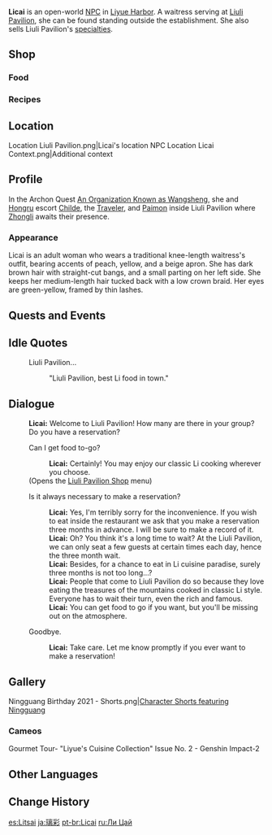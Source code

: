 {{Character Infobox
|image            = NPC Licai.png
|region           = Liyue
|location         = Liyue
|affiliation      = Liuli Pavilion
|title            = Waitress, Liuli Pavilion
|type             = Open-World NPC
}}
'''Licai''' is an open-world [[NPC]] in [[Liyue Harbor]]. A waitress serving at [[Liuli Pavilion]], she can be found standing outside the establishment. She also sells Liuli Pavilion's [[Liuli Pavilion#Shop|specialties]].

==Shop==
===Food===
{{Shop/Header|note=Refreshes|total=1|vendor=Licai}}
{{Shop|Stone Harbor Delicacies|1,925|2|note=Daily|total=1}}
{{Shop|Noodles with Mountain Delicacies|2,150|2|note=Daily|total=1}}
{{Shop|Cured Pork Dry Hotpot|7,275|2|note=Daily|total=1}}
{{Shop|Tianshu Meat|12,000|2|note=Every 3 Days|total=1}}
{{Shop/Footer|note=&#32;|total=46,700}}

===Recipes===
{{Shop/Header|note=Required<br>[[Adventure Rank]]|total=1|vendor=Licai}}
{{Shop|Recipe|2,500|1|note=1|specific=Recipe: Stone Harbor Delicacies|total=1}}
{{Shop|Recipe|5,000|1|note=1|specific=Recipe: Cured Pork Dry Hotpot|total=1}}
{{Shop|Recipe|2,000|1|note=1|specific=Recipe: Deep-Fried Doublecrisp|total=1}}
{{Shop|Recipe|5,000|1|note=1|specific=Recipe: Braised Meatball|total=1}}
{{Shop/Footer|note=&#32;|total=15,000}}

==Location==
<gallery>
Location Liuli Pavilion.png|Licai's location
NPC Location Licai Context.png|Additional context
</gallery>

==Profile==
In the Archon Quest [[An Organization Known as Wangsheng]], she and [[Hongru]] escort [[Childe]], the [[Traveler]], and [[Paimon]] inside Liuli Pavilion where [[Zhongli]] awaits their presence.

===Appearance===
Licai is an adult woman who wears a traditional knee-length waitress's outfit, bearing accents of peach, yellow, and a beige apron. She has dark brown hair with straight-cut bangs, and a small parting on her left side. She keeps her medium-length hair tucked back with a low crown braid. Her eyes are green-yellow, framed by thin lashes.

==Quests and Events==
{{Quests and Events}}

==Idle Quotes==
{{Dialogue Start}}
: {{DIcon|Idle}} Liuli Pavilion...
:: {{A|VO Licai 01.ogg}} "Liuli Pavilion, best Li food in town."
{{Dialogue End}}

==Dialogue==
{{Dialogue Start}}
:'''Licai:''' Welcome to Liuli Pavilion! How many are there in your group? Do you have a reservation?
:{{DIcon|Shop}} Can I get food to-go?
::'''Licai:''' Certainly! You may enjoy our classic Li cooking wherever you choose.
:;(Opens the [[Liuli Pavilion#Shop|Liuli Pavilion Shop]] menu)
:{{DIcon}} Is it always necessary to make a reservation?
::'''Licai:''' Yes, I'm terribly sorry for the inconvenience. If you wish to eat inside the restaurant we ask that you make a reservation three months in advance. I will be sure to make a record of it.
::'''Licai:''' Oh? You think it's a long time to wait? At the Liuli Pavilion, we can only seat a few guests at certain times each day, hence the three month wait.
::'''Licai:''' Besides, for a chance to eat in Li cuisine paradise, surely three months is not too long...?
::'''Licai:''' People that come to Liuli Pavilion do so because they love eating the treasures of the mountains cooked in classic Li style. Everyone has to wait their turn, even the rich and famous.
::'''Licai:''' You can get food to go if you want, but you'll be missing out on the atmosphere.
:{{DIcon}} Goodbye.
::'''Licai:''' Take care. Let me know promptly if you ever want to make a reservation!
{{Dialogue End}}

==Gallery==
<gallery>
Ningguang Birthday 2021 - Shorts.png|[https://twitter.com/genshinimpact/status/1430775767621771269 Character Shorts featuring Ningguang] <!--2021-08-26-->
</gallery>
===Cameos===
<gallery>
Gourmet Tour- "Liyue's Cuisine Collection" Issue No. 2 - Genshin Impact-2
</gallery>

==Other Languages==
{{Other Languages
|default_hidden = 1
|en      = Licai
|zhs     = 璃彩
|zhs_rm  = Lícǎi
|zht     = 璃彩
|zht_rm  = Lícǎi
|ja      = 璃彩
|ja_rm   = Risai{{Assumed}}
|ko      = 리채
|es      = Litsai
|fr      = Licai
|ru      = Ли Цай
|th      = Licai
|vi      = Licai
|de      = Licai
|id      = Licai
|pt      = Licai
|tr      = Licai
|it      = Licai
}}

==Change History==
{{Change History|1.0}}

[[es:Litsai]]
[[ja:璃彩]]
[[pt-br:Licai]]
[[ru:Ли Цай]]